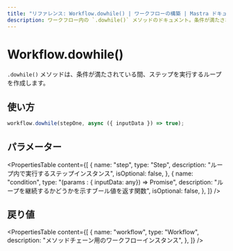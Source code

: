 ```yaml
---
title: "リファレンス: Workflow.dowhile() | ワークフローの構築 | Mastra ドキュメント"
description: ワークフロー内の `.dowhile()` メソッドのドキュメント。条件が満たされている間、ステップを実行するループを作成します。
---
```


# Workflow.dowhile()

`.dowhile()` メソッドは、条件が満たされている間、ステップを実行するループを作成します。

## 使い方

```typescript
workflow.dowhile(stepOne, async ({ inputData }) => true);
```

## パラメーター

<PropertiesTable
  content={[
    {
      name: "step",
      type: "Step",
      description: "ループ内で実行するステップインスタンス",
      isOptional: false,
    },
    {
      name: "condition",
      type: "(params : { inputData: any}) => Promise<boolean>",
      description: "ループを継続するかどうかを示すブール値を返す関数",
      isOptional: false,
    },
  ]}
/>

## 戻り値

<PropertiesTable
  content={[
    {
      name: "workflow",
      type: "Workflow",
      description: "メソッドチェーン用のワークフローインスタンス",
    },
  ]}
/>
